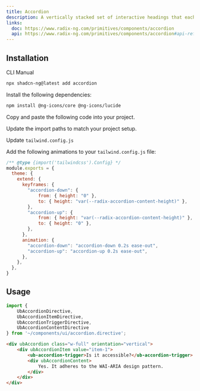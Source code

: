 ```yaml
---
title: Accordion
description: A vertically stacked set of interactive headings that each reveal a section of content.
links:
  doc: https://www.radix-ng.com/primitives/components/accordion
  api: https://www.radix-ng.com/primitives/components/accordion#api-reference
---
```


<ComponentPreview
  name="accordion-demo"
  class="[&_.preview>div>[data-orientation=vertical]]:sm:max-w-[70%]"
  description="An accordion with three items"
/>

## Installation

<Tabs defaultValue="cli">

<TabsList>
    <TabsTrigger value="cli">CLI</TabsTrigger>
    <TabsTrigger value="manual">Manual</TabsTrigger>
</TabsList>

<TabsContent value="cli">

```bash frame="code"
npx shadcn-ng@latest add accordion
```

</TabsContent>

<TabsContent value="manual">

<Steps>

<Step>Install the following dependencies:</Step>

```bash
npm install @ng-icons/core @ng-icons/lucide
```

<Step>Copy and paste the following code into your project.</Step>

<ComponentSource name="accordion" />

<Step>Update the import paths to match your project setup.</Step>

<Step>Update `tailwind.config.js`</Step>

Add the following animations to your `tailwind.config.js` file:

```js {5-18}
/** @type {import('tailwindcss').Config} */
module.exports = {
  theme: {
    extend: {
      keyframes: {
        "accordion-down": {
            from: { height: "0" },
            to: { height: "var(--radix-accordion-content-height)" },
        },
        "accordion-up": {
            from: { height: "var(--radix-accordion-content-height)" },
            to: { height: "0" },
        },
      },
      animation: {
        "accordion-down": "accordion-down 0.2s ease-out",
        "accordion-up": "accordion-up 0.2s ease-out",
      },
    },
  },
}
```

</Steps>

</TabsContent>

</Tabs>

## Usage

```ts
import {
    UbAccordionDirective,
    UbAccordionItemDirective,
    UbAccordionTriggerDirective,
    UbAccordionContentDirective
} from '~/components/ui/accordion.directive';
```

```html
<div ubAccordion class="w-full" orientation="vertical">
    <div ubAccordionItem value="item-1">
        <ub-accordion-trigger>Is it accessible?</ub-accordion-trigger>
        <div ubAccordionContent>
            Yes. It adheres to the WAI-ARIA design pattern.
        </div>
    </div>
</div>
```
